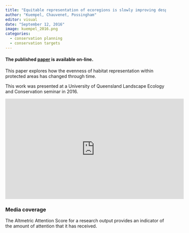 ```yaml
---
title: "Equitable representation of ecoregions is slowly improving despite strategic planning shortfalls"
author: "Kuempel, Chauvenet, Possingham"
editor: visual
date: "September 12, 2016"
image: kuempel_2016.png
categories:
  - conservation planning
  - conservation targets
---
```


#### The published [paper](https://conbio.onlinelibrary.wiley.com/doi/full/10.1111/conl.12298) is available on-line.

This paper explores how the evenness of habitat representation within protected areas has changed through time.

This work was presented at a University of Queensland Landscape Ecology and Conservation seminar in 2016.

<iframe width="560" height="315" src="https://www.youtube.com/embed/YkHjcPXxAa4" title="YouTube video player" frameborder="0" allow="accelerometer; autoplay; clipboard-write; encrypted-media; gyroscope; picture-in-picture" allowfullscreen>

</iframe>

### Media coverage

The Altmetric Attention Score for a research output provides an indicator of the amount of attention that it has received.

```{=html}
<script type="text/javascript" src="https://d1bxh8uas1mnw7.cloudfront.net/assets/embed.js"></script>
```
::: {.altmetric-embed data-badge-type="medium-donut" data-badge-details="right" data-doi="10.1111/conl.12298"}
:::
